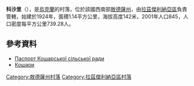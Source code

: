 {{coord|46|57|54|N|30|9|55|E|scale:30000|display=title}}

'''科沙里'''（{{lang-uk|Кошари}}），是[[烏克蘭|烏克蘭]]的村落，位於該國西南部[[敖德薩州|敖德薩州]]，由[[拉茲傑利納亞區|拉茲傑利納亞區]]負責管轄，始建於1924年，面積1.14平方公里，海拔高度142米，2001年人口845，人口密度每平方公里739.28人。

==參考資料==
*[http://rozdilna-rda.odessa.gov.ua/files/rozdilna-rda/files/PASPORT/pasport_koshari.pdf Паспорт Кошарської сільської ради]
* [http://w1.c1.rada.gov.ua/pls/z7502/A005?rf7571=23064 Кошари]

{{DEFAULTSORT:Кошари}}
[[Category:敖德薩州村落|Category:敖德薩州村落]]
[[Category:拉茲傑利納亞區村落|Category:拉茲傑利納亞區村落]]


{{Odessa-geo-stub}}